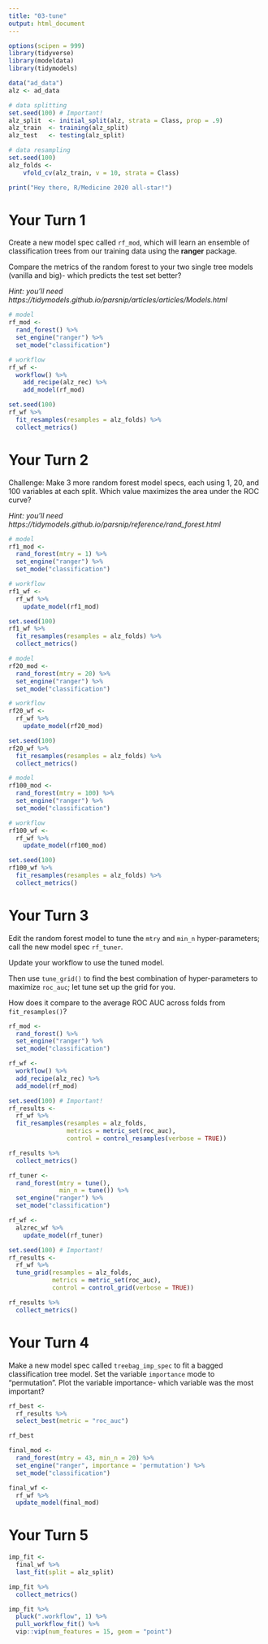 ```yaml
---
title: "03-tune"
output: html_document
---
```


```r
options(scipen = 999)
library(tidyverse)
library(modeldata)
library(tidymodels)

data("ad_data")
alz <- ad_data

# data splitting
set.seed(100) # Important!
alz_split  <- initial_split(alz, strata = Class, prop = .9)
alz_train  <- training(alz_split)
alz_test   <- testing(alz_split)

# data resampling
set.seed(100)
alz_folds <- 
    vfold_cv(alz_train, v = 10, strata = Class)

print("Hey there, R/Medicine 2020 all-star!")
```

# Your Turn 1

Create a new model spec called `rf_mod`, which will learn an ensemble of classification trees from our training data using the **ranger** package. 

Compare the metrics of the random forest to your two single tree models (vanilla and big)- which predicts the test set better?

*Hint: you'll need https://tidymodels.github.io/parsnip/articles/articles/Models.html*

```r
# model
rf_mod <-
  rand_forest() %>% 
  set_engine("ranger") %>% 
  set_mode("classification")

# workflow
rf_wf <-
  workflow() %>% 
    add_recipe(alz_rec) %>% 
    add_model(rf_mod)

set.seed(100)
rf_wf %>% 
  fit_resamples(resamples = alz_folds) %>% 
  collect_metrics()
```

# Your Turn 2

Challenge: Make 3 more random forest model specs, each using 1, 20, and 100 variables at each split. Which value maximizes the area under the ROC curve?

*Hint: you'll need https://tidymodels.github.io/parsnip/reference/rand_forest.html*

```r
# model
rf1_mod <-
  rand_forest(mtry = 1) %>% 
  set_engine("ranger") %>% 
  set_mode("classification")

# workflow
rf1_wf <-
  rf_wf %>% 
    update_model(rf1_mod)

set.seed(100)
rf1_wf %>% 
  fit_resamples(resamples = alz_folds) %>% 
  collect_metrics()
```


```r
# model
rf20_mod <-
  rand_forest(mtry = 20) %>% 
  set_engine("ranger") %>% 
  set_mode("classification")

# workflow
rf20_wf <-
  rf_wf %>% 
    update_model(rf20_mod)

set.seed(100)
rf20_wf %>% 
  fit_resamples(resamples = alz_folds) %>% 
  collect_metrics()
```

```r
# model
rf100_mod <-
  rand_forest(mtry = 100) %>% 
  set_engine("ranger") %>% 
  set_mode("classification")

# workflow
rf100_wf <-
  rf_wf %>% 
    update_model(rf100_mod)

set.seed(100)
rf100_wf %>% 
  fit_resamples(resamples = alz_folds) %>% 
  collect_metrics()
```


# Your Turn 3

Edit the random forest model to tune the `mtry` and `min_n` hyper-parameters; call the new model spec `rf_tuner`.

Update your workflow to use the tuned model.

Then use `tune_grid()` to find the best combination of hyper-parameters to maximize `roc_auc`; let tune set up the grid for you.

How does it compare to the average ROC AUC across folds from `fit_resamples()`?

```r
rf_mod <-
  rand_forest() %>% 
  set_engine("ranger") %>% 
  set_mode("classification")

rf_wf <-
  workflow() %>% 
  add_recipe(alz_rec) %>% 
  add_model(rf_mod)

set.seed(100) # Important!
rf_results <-
  rf_wf %>% 
  fit_resamples(resamples = alz_folds,
                metrics = metric_set(roc_auc),
                control = control_resamples(verbose = TRUE))

rf_results %>% 
  collect_metrics()
```

```r
rf_tuner <- 
  rand_forest(mtry = tune(),
              min_n = tune()) %>% 
  set_engine("ranger") %>% 
  set_mode("classification")

rf_wf <-
  alzrec_wf %>% 
    update_model(rf_tuner)

set.seed(100) # Important!
rf_results <-
  rf_wf %>% 
  tune_grid(resamples = alz_folds,
            metrics = metric_set(roc_auc),
            control = control_grid(verbose = TRUE))

rf_results %>% 
  collect_metrics()
```


# Your Turn 4

Make a new model spec called `treebag_imp_spec` to fit a bagged classification tree model. Set the variable `importance` mode to "permutation". Plot the variable importance- which variable was the most important?

```r
rf_best <-
  rf_results %>% 
  select_best(metric = "roc_auc")

rf_best

final_mod <-
  rand_forest(mtry = 43, min_n = 20) %>% 
  set_engine("ranger", importance = 'permutation') %>% 
  set_mode("classification")

final_wf <-
  rf_wf %>% 
  update_model(final_mod)
```

# Your Turn 5

```r
imp_fit <- 
  final_wf %>% 
  last_fit(split = alz_split)

imp_fit %>% 
  collect_metrics()

imp_fit %>% 
  pluck(".workflow", 1) %>% 
  pull_workflow_fit() %>% 
  vip::vip(num_features = 15, geom = "point")
```



